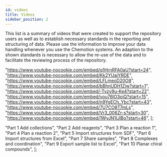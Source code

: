 ```yaml
---
id: videos
title: Videos
sidebar_position: 2
---
```



This list is a summary of videos that were created to support the repository users as well as to establish necessary standards in the reporting and structuring of data. Please use the information to improve your data handling whenever you use the Chemotion systems.
An adaption to the shown standards is necessary to allow the re-use of the data and to facilitate the reviewing process of the repository.

  "https://www.youtube-nocookie.com/embed/q1HrnRFA0aU?start=24",
  "https://www.youtube-nocookie.com/embed/Kk2YUajYRDE",
  "https://www.youtube-nocookie.com/embed/LFLmeoD20O8",
  "https://www.youtube-nocookie.com/embed/bBhnUDH1Ziw?start=1",
  "https://www.youtube-nocookie.com/embed/-Tvzy9u-Ke4?start=22",
  "https://www.youtube-nocookie.com/embed/vou76lO3oiQ?start=15",
  "https://www.youtube-nocookie.com/embed/n9YgECh_Ybc?start=43",
  "https://www.youtube-nocookie.com/embed/7U7CO8T7mLs",
  "https://www.youtube-nocookie.com/embed/Vr3_006Zr-s?start=30",
  "https://www.youtube-nocookie.com/embed/1WyJN1IJlBo?start=46",
];

  "Part 1 Add collections",
  "Part 2 Add reagents",
  "Part 3 Plan a reaction 1",
  "Part 4 Plan a reaction 2",
  "Part 5 Import structures from SDF",
  "Part 6 Import structures from Excel",
  "Part 7 Share samples",
  "Part 8 Complexes and coordination",
  "Part 9 Export sample list to Excel",
  "Part 10 Planar chiral compounds",
];

<Gallery links={links_eln} titles={titles_eln} />
